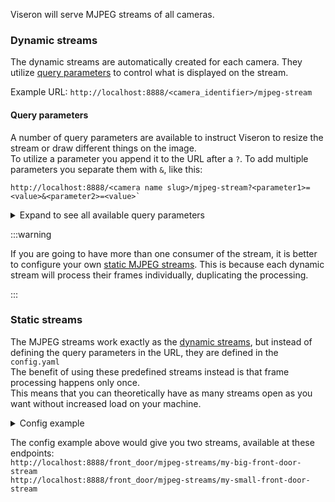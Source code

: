 Viseron will serve MJPEG streams of all cameras.

### Dynamic streams

The dynamic streams are automatically created for each camera.
They utilize [query parameters](#query-parameters) to control what is displayed on the stream.

Example URL: `http://localhost:8888/<camera_identifier>/mjpeg-stream`

#### Query parameters

A number of query parameters are available to instruct Viseron to resize the stream or draw different things on the image.<br />
To utilize a parameter you append it to the URL after a `?`. To add multiple parameters you separate them with `&`, like this:<br />

```
http://localhost:8888/<camera name slug>/mjpeg-stream?<parameter1>=<value>&<parameter2>=<value>`
```

<details>
  <summary>Expand to see all available query parameters</summary>

| Parameter        | Type | Description                                                                                               |
| ---------------- | ---- | --------------------------------------------------------------------------------------------------------- |
| width            | int  | frame will be resized to this width                                                                       |
| height           | int  | frame will be resized to this height                                                                      |
| draw_objects     | any  | If this query parameter is set to a truthy value (`true`, `1` etc), found objects will be drawn           |
| draw_motion      | any  | If this query parameter is set to a truthy value (`true`, `1` etc), detected motion will be drawn         |
| draw_motion_mask | any  | If this query parameter is set to a truthy value (`true`, `1` etc), configured motion masks will be drawn |
| draw_zones       | any  | If this query parameter is set to a truthy value (`true`, `1` etc), configured zones will be drawn        |
| mirror           | any  | If this query parameter is set to a truthy value (`true`, `1` etc), mirror the image horizontally.        |
| rotate           | any  | Degrees to rotate the image. Positive/negative values rotate clockwise/counter clockwise respectively     |

</details>

:::warning

If you are going to have more than one consumer of the stream, it is better to configure your own [static MJPEG streams](#static-streams).
This is because each dynamic stream will process their frames individually, duplicating the processing.

:::

### Static streams

The MJPEG streams work exactly as the [dynamic streams](#dynamic-streams), but instead of defining the query parameters in the URL, they are defined in the `config.yaml`<br />
The benefit of using these predefined streams instead is that frame processing happens only once.<br />
This means that you can theoretically have as many streams open as you want without increased load on your machine.

<details>
  <summary>Config example</summary>

```yaml
<component that provides camera domain>:
  camera:
    front_door:
      ...
      mjpeg_streams:
        my-big-front-door-stream:
          width: 100
          height: 100
          draw_objects: true
        my-small-front-door-stream:
          width: 100
          height: 100
          draw_objects: true
          draw_zones: true
          draw_object_mask: true
```

</details>

The config example above would give you two streams, available at these endpoints:<br />
`http://localhost:8888/front_door/mjpeg-streams/my-big-front-door-stream`<br />
`http://localhost:8888/front_door/mjpeg-streams/my-small-front-door-stream`
